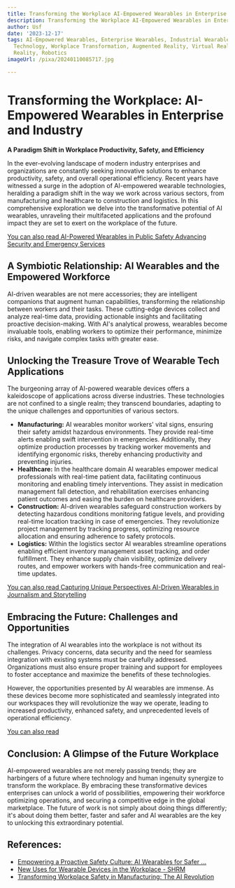 ```yaml
---
title: Transforming the Workplace AI-Empowered Wearables in Enterprise and Industry
description: Transforming the Workplace AI-Empowered Wearables in Enterprise and Industry
author: Usf
date: '2023-12-17'
tags: AI-Empowered Wearables, Enterprise Wearables, Industrial Wearables, Wearable
  Technology, Workplace Transformation, Augmented Reality, Virtual Reality, Mixed
  Reality, Robotics
imageUrl: /pixa/20240110085717.jpg

---
```

# Transforming the  Workplace: AI-Empowered Wearables in Enterprise and Industry

**A Paradigm Shift in Workplace Productivity, Safety, and Efficiency**

In the ever-evolving landscape of modern  industry enterprises and organizations are constantly seeking innovative  solutions to enhance productivity, safety, and  overall operational efficiency. Recent years have witnessed a surge in the adoption of AI-empowered wearable  technologies, heralding a paradigm  shift  in the way we work across various sectors, from manufacturing and healthcare to construction and logistics. In this comprehensive exploration we delve  into  the transformative potential of AI wearables, unraveling their multifaceted applications and the profound impact they are set to exert on  the workplace of the future.

[You can also read AI-Powered Wearables in Public Safety Advancing Security and Emergency Services](AI-Powered%20Wearables%20in%20Public%20Safety%20Advancing%20Security%20and%20Emergency%20Services)


## A  Symbiotic Relationship: AI Wearables  and the Empowered Workforce

AI-driven  wearables are not mere accessories; they are intelligent companions  that  augment human capabilities, transforming the relationship between workers and their tasks. These cutting-edge devices collect and analyze real-time data, providing actionable insights and facilitating proactive decision-making. With  AI's analytical prowess, wearables become invaluable tools, enabling workers to optimize their performance, minimize  risks, and navigate  complex tasks with greater ease.

## Unlocking  the Treasure Trove of Wearable Tech Applications

The burgeoning  array of AI-powered wearable devices offers a kaleidoscope of applications across diverse industries. These technologies are not confined to a single realm; they  transcend boundaries, adapting  to the unique challenges and opportunities of various sectors.

* **Manufacturing:** AI wearables  monitor  workers' vital signs,  ensuring  their safety amidst hazardous environments. They provide real-time alerts enabling  swift intervention in emergencies. Additionally,  they optimize production processes by tracking worker movements and identifying ergonomic  risks, thereby enhancing productivity  and preventing  injuries.
* **Healthcare:** In the healthcare domain AI  wearables empower medical professionals  with real-time patient data, facilitating continuous monitoring and enabling timely interventions. They assist in medication management  fall detection, and rehabilitation  exercises enhancing patient outcomes and easing the burden on healthcare providers.
* **Construction:** AI-driven wearables safeguard construction workers by  detecting hazardous conditions monitoring fatigue levels, and providing  real-time location tracking in case of emergencies. They revolutionize project management by tracking progress, optimizing resource allocation and ensuring adherence to safety protocols.
* **Logistics:** Within the logistics  sector AI wearables streamline operations enabling efficient inventory management asset  tracking, and  order fulfillment. They enhance supply chain visibility, optimize delivery routes, and empower workers with hands-free communication  and real-time updates.

[You can  also read Capturing Unique Perspectives AI-Driven Wearables in Journalism  and Storytelling](Capturing%20Unique%20Perspectives%20AI-Driven%20Wearables%20in%20Journalism%20and%20Storytelling)


## Embracing the Future: Challenges and Opportunities

The integration  of AI wearables into the workplace is not without its challenges. Privacy concerns, data security and the need for seamless integration with existing systems must be carefully  addressed. Organizations must also ensure  proper training and support for employees to foster acceptance and maximize the benefits of these technologies.

However, the opportunities presented by AI wearables are immense. As these devices become more sophisticated and seamlessly integrated into our workspaces they will revolutionize  the way we operate,  leading to increased productivity,  enhanced safety, and unprecedented levels of operational efficiency.

[You can also read ]()


## Conclusion: A Glimpse  of the Future Workplace

AI-empowered  wearables are not merely passing trends; they are harbingers of  a future where technology and human ingenuity synergize  to transform the workplace.  By embracing these transformative  devices enterprises can unlock a world of possibilities, empowering their workforce optimizing operations, and securing a competitive edge in the global marketplace. The future of work is not simply about doing things differently; it's about doing them better,  faster and safer and  AI wearables are the key to unlocking this extraordinary potential.

## References:
- [Empowering a Proactive Safety Culture: AI Wearables for Safer ...](https://www.daviscos.com/empowering-proactive-safety-culture-ai-wearables-safer-workplaces/)
- [New Uses for Wearable Devices in the Workplace - SHRM](https://www.shrm.org/topics-tools/news/technology/new-uses-wearable-devices-workplace)
- [Transforming Workplace Safety in Manufacturing: The AI Revolution](https://eriepa.com/visionify-transforming-workplace-safety-in-manufacturing-the-ai-revolution/)
